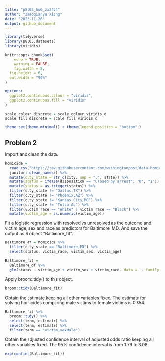 ```yaml
---
title: "p8105_hw6_zx2424"
author: "Zhaoqianyu Xiong"
date: "2022-11-26"
output: github_document
---
```

```r
library(tidyverse)
library(p8105.datasets)
library(viridis)

knitr::opts_chunk$set(
	echo = TRUE,
	warning = FALSE,
	fig.width = 8, 
  fig.height = 6,
  out.width = "90%"
)

options(
  ggplot2.continuous.colour = "viridis",
  ggplot2.continuous.fill = "viridis"
)

scale_colour_discrete = scale_colour_viridis_d
scale_fill_discrete = scale_fill_viridis_d

theme_set(theme_minimal() + theme(legend.position = "bottom"))
```

## Problem 2
Import and clean the data.
```r
homicide = 
  read_csv("https://raw.githubusercontent.com/washingtonpost/data-homicides/master/homicide-data.csv")%>%
  janitor::clean_names() %>%
  mutate(city_state = str_c(city, sep = ",", state)) %>%
  mutate(status = ifelse(disposition == "Closed by arrest", "0", "1")) %>%
  mutate(status = as.integer(status)) %>%
  filter(city_state != "Dallas,TX") %>%
  filter(city_state != "Phoenix,AZ") %>%
  filter(city_state != "Kansas City,MO") %>%
  filter(city_state != "Tulsa,AL") %>%
  filter(victim_race == "White" | victim_race == "Black") %>%
  mutate(victim_age = as.numeric(victim_age))
```

Fit a logistic regression with resolved vs unresolved as the outcome and victim age, sex and race as predictors for Baltimore, MD. And save the output as R object "Baltimore_fit".
```r
Baltimore_df = homicide %>%
  filter(city_state == "Baltimore,MD") %>%
  select(status, victim_race, victim_sex, victim_age)

Baltimore_fit = 
  Baltimore_df %>%
  glm(status ~ victim_age + victim_sex + victim_race, data = ., family = binomial())
```

Apply broom::tidy() to this object.
```r
broom::tidy(Baltimore_fit)
```

Obtain the estimate keeping all other variables fixed. The estimate for solving homicides comparing male victims to female victims is 0.854.
```r
Baltimore_fit %>%
  broom::tidy() %>%
  select(term, estimate) %>%
  select(term, estimate) %>%
  filter(term == "victim_sexMale")
```

Obtain the adjusted confidence interval of adjusted odds ratio keeping all other variables fixed. The 95% confidence interval is from 1.79 to 3.08.
```r
exp(confint(Baltimore_fit)) 
```




